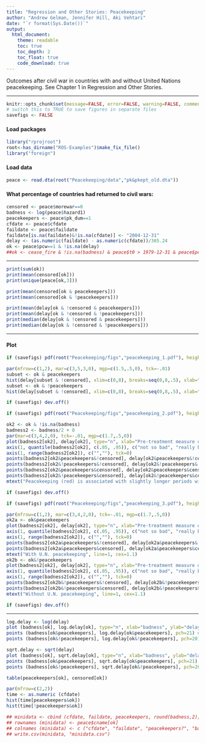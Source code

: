 ```yaml
---
title: "Regression and Other Stories: Peacekeeping"
author: "Andrew Gelman, Jennifer Hill, Aki Vehtari"
date: "`r format(Sys.Date())`"
output:
  html_document:
    theme: readable
    toc: true
    toc_depth: 2
    toc_float: true
    code_download: true
---
```

Outcomes after civil war in countries with and without United
Nations peacekeeping. See Chapter 1 in Regression and Other
Stories.

-------------


```r
knitr::opts_chunk$set(message=FALSE, error=FALSE, warning=FALSE, comment=NA)
# switch this to TRUE to save figures in separate files
savefigs <- FALSE
```

#### Load packages

```r
library("rprojroot")
root<-has_dirname("ROS-Examples")$make_fix_file()
library("foreign")
```

#### Load data

```r
peace <- read.dta(root("Peacekeeping/data","pk&pkept_old.dta"))
```

#### What percentage of countries had returned to civil wars:

```r
censored <- peace$morewar==0
badness <- log(peace$hazard1)
peacekeepers <- peace$pk_dum==1
cfdate <- peace$cfdate
faildate <- peace$faildate
faildate[is.na(faildate)&!is.na(cfdate)] <- "2004-12-31"
delay <- (as.numeric(faildate) - as.numeric(cfdate))/365.24
ok <- peace$pcw==1 & !is.na(delay)
##ok <- cease_fire & !is.na(badness) & peace$t0 > 1979-12-31 & peace$pcw==1
```


-------------


```r
print(sum(ok))
print(mean(censored[ok]))
print(unique(peace[ok,3]))

print(mean(censored[ok & peacekeepers]))
print(mean(censored[ok & !peacekeepers]))

print(mean(delay[ok & !censored & peacekeepers]))
print(mean(delay[ok & !censored & !peacekeepers]))
print(median(delay[ok & !censored & peacekeepers]))
print(median(delay[ok & !censored & !peacekeepers]))
```


-------------

#### Plot

```r
if (savefigs) pdf(root("Peacekeeping/figs","peacekeeping_1.pdf"), height=4, width=10)
```
```r
par(mfrow=c(1,2), mar=c(3,5,3,0), mgp=c(1.5,.5,0), tck=-.01)
subset <- ok & peacekeepers
hist(delay[subset & !censored], xlim=c(0,8), breaks=seq(0,8,.5), xlab="Years until return of war", ylab="", main=paste("With peacekeeping:  ", round(100*mean(censored[subset])), "% of countries stayed at peace.\nFor others, histogram of time until civil war returned:", sep=""), cex.main=.9, cex.axis=.9, cex.lab=.9)
subset <- ok & !peacekeepers
hist(delay[subset & !censored], xlim=c(0,8), breaks=seq(0,8,.5), xlab="Years until return of war", ylab="", main=paste("Without peacekeeping:  ", round(100*mean(censored[subset])), "% stayed at peace.\nFor others, histogram of time until civil war returned:", sep=""), cex.main=.9, cex.axis=.9, cex.lab=.9)
```
```r
if (savefigs) dev.off()

```
```r
if (savefigs) pdf(root("Peacekeeping/figs","peacekeeping_2.pdf"), height=5, width=7)
```
```r
ok2 <- ok & !is.na(badness)
badness2 <- badness/2 + 8
par(mar=c(3,4,2,0), tck=-.01, mgp=c(1.7,.5,0))
plot(badness2[ok2], delay[ok2], type="n", xlab="Pre-treatment measure of problems with the country", ylab="Delay (in years) before return of conflict\n(open circles indicate conflict has not yet returned)", bty="n", xaxt="n")
axis(1, quantile(badness2[ok2], c(.05, .95)), c("not so bad", "really bad"))
axis(1, range(badness2[ok2]), c("",""), tck=0)
points(badness2[ok2&peacekeepers&!censored], delay[ok2&peacekeepers&!censored], col="red", pch=20, cex=.9) # dot
points(badness2[ok2&!peacekeepers&!censored], delay[ok2&!peacekeepers&!censored], col="black", pch=20, cex=.9) # dot
points(badness2[ok2&peacekeepers&censored], delay[ok2&peacekeepers&censored], col="red", pch=21) # circle
points(badness2[ok2&!peacekeepers&censored], delay[ok2&!peacekeepers&censored], col="black", pch=21) # circle
mtext("Peacekeeping (red) is associated with slightly longer periods without war", line=1)
```
```r
if (savefigs) dev.off()

```
```r
if (savefigs) pdf(root("Peacekeeping/figs","peacekeeping_3.pdf"), height=4, width=10)
```
```r
par(mfrow=c(1,2), mar=c(3,4,2,0), tck=-.01, mgp=c(1.7,.5,0))
ok2a <- ok&peacekeepers
plot(badness2[ok2], delay[ok2], type="n", xlab="Pre-treatment measure of problems with the country", ylab="Delay (in years) before return of conflict\n(open circles where conflict did not return)", bty="n", xaxt="n")
axis(1, quantile(badness2[ok2], c(.05, .95)), c("not so bad", "really bad"))
axis(1, range(badness2[ok2]), c("",""), tck=0)
points(badness2[ok2a&peacekeepers&!censored], delay[ok2a&peacekeepers&!censored], col="black", pch=20, cex=.6) # dot
points(badness2[ok2a&peacekeepers&censored], delay[ok2a&peacekeepers&censored], col="black", pch=1, cex=1.1) # circle
mtext("With U.N. peacekeeping", line=1, cex=1.1)
ok2b <- ok&!peacekeepers
plot(badness2[ok2], delay[ok2], type="n", xlab="Pre-treatment measure of problems with the country", ylab="", bty="n", xaxt="n")
axis(1, quantile(badness2[ok2], c(.05, .95)), c("not so bad", "really bad"))
axis(1, range(badness2[ok2]), c("",""), tck=0)
points(badness2[ok2b&!peacekeepers&!censored], delay[ok2b&!peacekeepers&!censored], col="black", pch=20, cex=.6) # dot
points(badness2[ok2b&!peacekeepers&censored], delay[ok2b&!peacekeepers&censored], col="black", pch=1, cex=1.1) # circle
mtext("Without U.N. peacekeeping", line=1, cex=1.1)
```
```r
if (savefigs) dev.off()
```


-------------


```r
log.delay <- log(delay)
plot (badness[ok], log.delay[ok], type="n", xlab="badness", ylab="delay")
points (badness[ok&peacekeepers], log.delay[ok&peacekeepers], pch=21) # circle
points (badness[ok&!peacekeepers], log.delay[ok&!peacekeepers], pch=20) # bullet

sqrt.delay <- sqrt(delay)
plot (badness[ok], sqrt.delay[ok], type="n", xlab="badness", ylab="delay")
points (badness[ok&peacekeepers], sqrt.delay[ok&peacekeepers], pch=21) # circle
points (badness[ok&!peacekeepers], sqrt.delay[ok&!peacekeepers], pch=20) # bullet

table(peacekeepers[ok], censored[ok])

par(mfrow=c(2,2))
time <- as.numeric (cfdate)
hist(time[peacekeepers&ok])
hist(time[!peacekeepers&ok])

## minidata <- cbind (cfdate, faildate, peacekeepers, round(badness,2), round(delay,2), censored)[ok,]
## rownames (minidata) <- peace$cname[ok]
## colnames (minidata) <- c ("cfdate", "faildate", "peacekeepers?", "badness", "delay", "censored?")
## write.csv(minidata, "minidata.csv")
```

